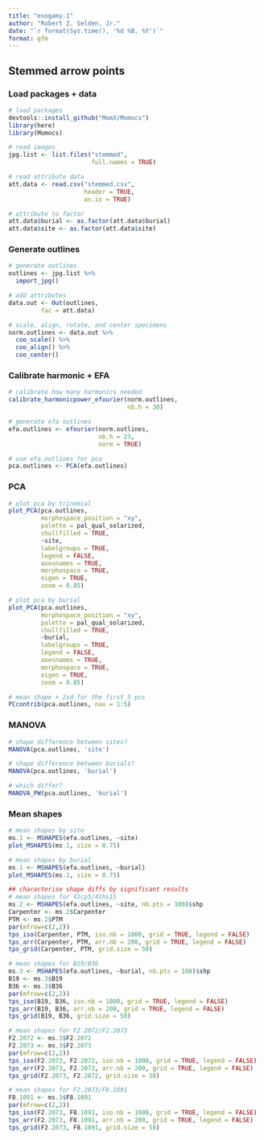 ```yaml
---
title: "exogamy.1"
author: "Robert Z. Selden, Jr."
date: "`r format(Sys.time(), '%d %B, %Y')`"
format: gfm
---
```


## Stemmed arrow points

### Load packages + data

```r
# load packages
devtools::install_github("MomX/Momocs")
library(here)
library(Momocs)

# read images
jpg.list <- list.files("stemmed", 
                       full.names = TRUE)

# read attribute data
att.data <- read.csv("stemmed.csv", 
                     header = TRUE, 
                     as.is = TRUE)

# attribute to factor
att.data$burial <- as.factor(att.data$burial)
att.data$site <- as.factor(att.data$site)
```

### Generate outlines

```r
# generate outlines
outlines <- jpg.list %>%
  import_jpg()

# add attributes
data.out <- Out(outlines, 
         fac = att.data)

# scale, align, rotate, and center specimens
norm.outlines <- data.out %>% 
  coo_scale() %>%
  coo_align() %>% 
  coo_center()
```

### Calibrate harmonic + EFA

```r
# calibrate how many harmonics needed
calibrate_harmonicpower_efourier(norm.outlines, 
                                 nb.h = 30)

# generate efa outlines
efa.outlines <- efourier(norm.outlines, 
                         nb.h = 23,
                         norm = TRUE)

# use efa.outlines for pca
pca.outlines <- PCA(efa.outlines)
```

### PCA

```r
# plot pca by trinomial
plot_PCA(pca.outlines, 
         morphospace_position = "xy",
         palette = pal_qual_solarized,
         chullfilled = TRUE,
         ~site,
         labelgroups = TRUE,
         legend = FALSE,
         axesnames = TRUE,
         morphospace = TRUE,
         eigen = TRUE,
         zoom = 0.85)

# plot pca by burial
plot_PCA(pca.outlines, 
         morphospace_position = "xy",
         palette = pal_qual_solarized,
         chullfilled = TRUE,
         ~burial,
         labelgroups = TRUE,
         legend = FALSE,
         axesnames = TRUE,
         morphospace = TRUE,
         eigen = TRUE,
         zoom = 0.85)

# mean shape + 2sd for the first 5 pcs
PCcontrib(pca.outlines, nax = 1:5)
```

### MANOVA

```r
# shape difference between sites?
MANOVA(pca.outlines, 'site')

# shape difference between burials?
MANOVA(pca.outlines, 'burial')

# which differ?
MANOVA_PW(pca.outlines, 'burial')
```

### Mean shapes

```r
# mean shapes by site
ms.1 <- MSHAPES(efa.outlines, ~site)
plot_MSHAPES(ms.1, size = 0.75)

# mean shapes by burial
ms.1 <- MSHAPES(efa.outlines, ~burial)
plot_MSHAPES(ms.1, size = 0.75)

## characterise shape diffs by significant results
# mean shapes for 41cp5/41hs15
ms.2 <- MSHAPES(efa.outlines, ~site, nb.pts = 100)$shp
Carpenter <- ms.2$Carpenter
PTM <- ms.2$PTM
par(mfrow=c(2,2))
tps_iso(Carpenter, PTM, iso.nb = 1000, grid = TRUE, legend = FALSE)
tps_arr(Carpenter, PTM, arr.nb = 200, grid = TRUE, legend = FALSE)
tps_grid(Carpenter, PTM, grid.size = 50)

# mean shapes for B19/B36
ms.3 <- MSHAPES(efa.outlines, ~burial, nb.pts = 100)$shp
B19 <- ms.3$B19
B36 <- ms.3$B36
par(mfrow=c(2,2))
tps_iso(B19, B36, iso.nb = 1000, grid = TRUE, legend = FALSE)
tps_arr(B19, B36, arr.nb = 200, grid = TRUE, legend = FALSE)
tps_grid(B19, B36, grid.size = 50)

# mean shapes for F2.2072/F2.2073
F2.2072 <- ms.3$F2.2072
F2.2073 <- ms.3$F2.2073
par(mfrow=c(2,2))
tps_iso(F2.2073, F2.2072, iso.nb = 1000, grid = TRUE, legend = FALSE)
tps_arr(F2.2073, F2.2072, arr.nb = 200, grid = TRUE, legend = FALSE)
tps_grid(F2.2073, F2.2072, grid.size = 50)

# mean shapes for F2.2073/F8.1091
F8.1091 <- ms.3$F8.1091
par(mfrow=c(2,2))
tps_iso(F2.2073, F8.1091, iso.nb = 1000, grid = TRUE, legend = FALSE)
tps_arr(F2.2073, F8.1091, arr.nb = 200, grid = TRUE, legend = FALSE)
tps_grid(F2.2073, F8.1091, grid.size = 50)
```
